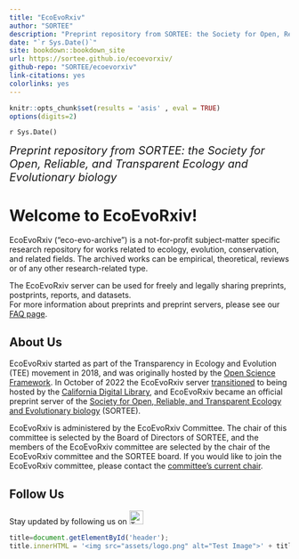 ```yaml
---
title: "EcoEvoRxiv"
author: "SORTEE"
description: "Preprint repository from SORTEE: the Society for Open, Reliable, and Transparent Ecology and Evolutionary biology"
date: "`r Sys.Date()`"
site: bookdown::bookdown_site
url: https://sortee.github.io/ecoevorxiv/
github-repo: "SORTEE/ecoevorxiv"
link-citations: yes
colorlinks: yes
---
```


```r
knitr::opts_chunk$set(results = 'asis' , eval = TRUE)
options(digits=2)
```

`r Sys.Date()`

<summary style=font-size:20px> *Preprint repository from SORTEE: the Society for Open, Reliable, and Transparent Ecology and Evolutionary biology* </summary>

# Welcome to EcoEvoRxiv!

EcoEvoRxiv ("eco-evo-archive") is a not-for-profit subject-matter specific research repository for works related to ecology, evolution, conservation, and related fields. The archived works can be empirical, theoretical, reviews or of any other research-related type.  

The EcoEvoRxiv server can be used for freely and legally sharing preprints, postprints, reports, and datasets.  
For more information about preprints and preprint servers, please see our [FAQ page](02_FAQ.html).  


## About Us {-}

EcoEvoRxiv started as part of the Transparency in Ecology and Evolution (TEE) movement in 2018, and was originally hosted by the [Open Science Framework](https://osf.io/). In October of 2022 the EcoEvoRxiv server [transitioned](https://cdlib.org/cdlinfo/2022/10/19/ecoevorxiv-partners-with-california-digital-library-to-re-launch-preprint-service-on-janeway/) to being hosted by the [California Digital Library](https://cdlib.org/services/pad/escholarship/), and EcoEvoRxiv became an official preprint server of the [Society for Open, Reliable, and Transparent Ecology and Evolutionary biology](http://www.sortee.org/) (SORTEE).  


EcoEvoRxiv is administered by the EcoEvoRxiv Committee. The chair of this committee is selected by the Board of Directors of SORTEE, and the members of the EcoEvoRxiv committee are selected by the chair of the EcoEvoRxiv committee and the SORTEE board. If you would like to join the EcoEvoRxiv committee, please contact the [committee’s current chair](01_people.html).  

## Follow Us {-}

Stay updated by following us on [<img src="assets/twitter.png" alt="Twitter" width="25" heigh="25"/>](https://twitter.com/EcoEvoRxiv)  


```js
title=document.getElementById('header');
title.innerHTML = '<img src="assets/logo.png" alt="Test Image">' + title.innerHTML
```